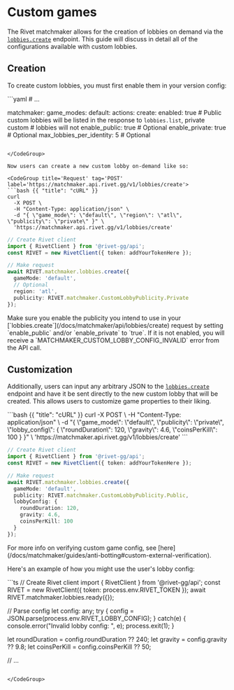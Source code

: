 # Custom games

The Rivet matchmaker allows for the creation of lobbies on demand via the
[`lobbies.create`](/docs/matchmaker/api/lobbies/create) endpoint. This guide will discuss in detail all of
the configurations available with custom lobbies.

## Creation

To create custom lobbies, you must first enable them in your version config:

<CodeGroup title='rivet.yaml'>
  ```yaml
  # ...

  matchmaker:
    game_modes:
      default:
        actions:
          create:
            enabled: true
            # Public custom lobbies will be listed in the response to `lobbies.list`, private custom
            # lobbies will not
            enable_public: true  # Optional
            enable_private: true # Optional
            max_lobbies_per_identity: 5 # Optional
  ```

</CodeGroup>

Now users can create a new custom lobby on-demand like so:

<CodeGroup title='Request' tag='POST' label='https://matchmaker.api.rivet.gg/v1/lobbies/create'>
  ```bash {{ "title": "cURL" }}
  curl
    -X POST \
    -H "Content-Type: application/json" \
    -d "{ \"game_mode\": \"default\", \"region\": \"atl\", \"publicity\": \"private\" }" \
    'https://matchmaker.api.rivet.gg/v1/lobbies/create'
  ```

```ts
// Create Rivet client
import { RivetClient } from '@rivet-gg/api';
const RIVET = new RivetClient({ token: addYourTokenHere });

// Make request
await RIVET.matchmaker.lobbies.create({
  gameMode: 'default',
  // Optional
  region: 'atl',
  publicity: RIVET.matchmaker.CustomLobbyPublicity.Private
});
```

</CodeGroup>

<Warning>
  Make sure you enable the publicity you intend to use in your
  [`lobbies.create`](/docs/matchmaker/api/lobbies/create) request by setting `enable_public` and/or
  `enable_private` to `true`. If it is not enabled, you will receive a `MATCHMAKER_CUSTOM_LOBBY_CONFIG_INVALID` error
  from the API call.
</Warning>

## Customization

Additionally, users can input any arbitrary JSON to the
[`lobbies.create`](/docs/matchmaker/api/lobbies/create) endpoint and have it be sent directly to the new
custom lobby that will be created. This allows users to customize game properties to their liking.

<CodeGroup title='Request' tag='POST' label='https://matchmaker.api.rivet.gg/v1/lobbies/create'>
  ```bash {{ "title": "cURL" }}
  curl
    -X POST \
    -H "Content-Type: application/json" \
    -d "{ \"game_mode\": \"default\", \"publicity\": \"private\", \"lobby_config\": { \"roundDuration\": 120, \"gravity\": 4.6, \"coinsPerKill\": 100 } }" \
    'https://matchmaker.api.rivet.gg/v1/lobbies/create'
  ```

  ```ts
  // Create Rivet client
  import { RivetClient } from '@rivet-gg/api';
  const RIVET = new RivetClient({ token: addYourTokenHere });

  // Make request
  await RIVET.matchmaker.lobbies.create({
    gameMode: 'default',
    publicity: RIVET.matchmaker.CustomLobbyPublicity.Public,
    lobbyConfig: {
      roundDuration: 120,
      gravity: 4.6,
      coinsPerKill: 100
    }
  });
  ```

</CodeGroup>

<Note>
  For more info on verifying custom game config, see
  [here](/docs/matchmaker/guides/anti-botting#custom-external-verification).
</Note>

Here's an example of how you might use the user's lobby config:

<CodeGroup title='Game server'>
  ```ts
  // Create Rivet client
  import { RivetClient } from '@rivet-gg/api';
  const RIVET = new RivetClient({ token: process.env.RIVET_TOKEN });
  await RIVET.matchmaker.lobbies.ready({});

  // Parse config
  let config: any;
  try {
    config = JSON.parse(process.env.RIVET_LOBBY_CONFIG);
  } catch(e) {
    console.error("Invalid lobby config: ", e);
    process.exit(1);
  }

  let roundDuration = config.roundDuration ?? 240;
  let gravity = config.gravity ?? 9.8;
  let coinsPerKill = config.coinsPerKill ?? 50;

  // ...
  ```

</CodeGroup>
